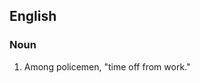 {{also|fifty-six}}
==English==

===Noun===
{{en-noun|-}}

# {{lb|en|US|slang}} Among policemen, "time off from work."
